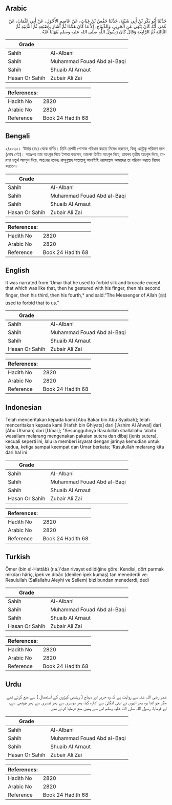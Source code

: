 ## Arabic


<div dir="rtl" lang="ar" style={{fontSize:'larger',backgroundColor:'#f8f9fa',padding:20}}>
حَدَّثَنَا أَبُو بَكْرِ بْنُ أَبِي شَيْبَةَ، حَدَّثَنَا حَفْصُ بْنُ غِيَاثٍ، عَنْ عَاصِمٍ الأَحْوَلِ، عَنْ أَبِي عُثْمَانَ، عَنْ عُمَرَ، أَنَّهُ كَانَ يَنْهَى عَنِ الْحَرِيرِ، وَالدِّيبَاجِ، إِلاَّ مَا كَانَ هَكَذَا ثُمَّ أَشَارَ بِإِصْبَعِهِ ثُمَّ الثَّانِيَةِ ثُمَّ الثَّالِثَةِ ثُمَّ الرَّابِعَةِ وَقَالَ كَانَ رَسُولُ اللَّهِ صلى الله عليه وسلم يَنْهَانَا عَنْهُ ‏.‏
</div>
<div style={{backgroundColor:'#f8f9fa',padding:20, marginBottom: 10}}><table> <thead> <tr> <th>Grade</th> <th></th> </tr> </thead> <tbody> <tr><td>Sahih</td><td>Al-Albani</td></tr><tr><td>Sahih</td><td>Muhammad Fouad Abd al-Baqi</td></tr><tr><td>Sahih</td><td>Shuaib Al Arnaut</td></tr><tr><td>Hasan Or Sahih</td><td>Zubair Ali Zai</td></tr></tbody></table><table> <thead> <tr> <th>References:</th> <th></th> </tr> </thead> <tbody><tr><td>Hadith No</td><td>2820</td></tr><tr><td>Arabic No</td><td>2820</td></tr><tr><td>Reference</td><td>Book 24 Hadith 68</td></tr></tbody></table></div>

## Bengali


<div dir="ltr" lang="bn" style={{fontSize:'larger',backgroundColor:'#f8f9fa',padding:20}}>
২/২৮২০। ‘উমার (রাঃ) থেকে বর্ণিত। তিনি রেশমী পোশাক পরিধান করতে নিষেধ করতেন, কিন্তু এতটুকু পরিমাণ হলে (দোষ নেই)। অতঃপর তার আংগুল দিয়ে ইশারা করলেন, তারপর দ্বিতীয় আংগুল দিয়ে, তারপর তৃতীয় আংগুল দিয়ে, তারপর চতুর্থ আংগুল দিয়ে, অতঃপর বলেনঃ রাসূলুল্লাহ সাল্লাল্লাহু আলাইহি ওয়াসাল্লাম আমাদের তা পরিধান করতে নিষেধ করতেন।
</div>
<div style={{backgroundColor:'#f8f9fa',padding:20, marginBottom: 10}}><table> <thead> <tr> <th>Grade</th> <th></th> </tr> </thead> <tbody> <tr><td>Sahih</td><td>Al-Albani</td></tr><tr><td>Sahih</td><td>Muhammad Fouad Abd al-Baqi</td></tr><tr><td>Sahih</td><td>Shuaib Al Arnaut</td></tr><tr><td>Hasan Or Sahih</td><td>Zubair Ali Zai</td></tr></tbody></table><table> <thead> <tr> <th>References:</th> <th></th> </tr> </thead> <tbody><tr><td>Hadith No</td><td>2820</td></tr><tr><td>Arabic No</td><td>2820</td></tr><tr><td>Reference</td><td>Book 24 Hadith 68</td></tr></tbody></table></div>

## English


<div dir="ltr" lang="en" style={{fontSize:'larger',backgroundColor:'#f8f9fa',padding:20}}>
It was narrated from ‘Umar that he used to forbid silk and brocade except that which was like that, then he gestured with his finger, then his second finger, then his third, then his fourth,* and said:“The Messenger of Allah (ﷺ) used to forbid that to us.”
</div>
<div style={{backgroundColor:'#f8f9fa',padding:20, marginBottom: 10}}><table> <thead> <tr> <th>Grade</th> <th></th> </tr> </thead> <tbody> <tr><td>Sahih</td><td>Al-Albani</td></tr><tr><td>Sahih</td><td>Muhammad Fouad Abd al-Baqi</td></tr><tr><td>Sahih</td><td>Shuaib Al Arnaut</td></tr><tr><td>Hasan Or Sahih</td><td>Zubair Ali Zai</td></tr></tbody></table><table> <thead> <tr> <th>References:</th> <th></th> </tr> </thead> <tbody><tr><td>Hadith No</td><td>2820</td></tr><tr><td>Arabic No</td><td>2820</td></tr><tr><td>Reference</td><td>Book 24 Hadith 68</td></tr></tbody></table></div>

## Indonesian


<div dir="ltr" lang="id" style={{fontSize:'larger',backgroundColor:'#f8f9fa',padding:20}}>
Telah menceritakan kepada kami [Abu Bakar bin Abu Syaibah]; telah menceritakan kepada kami [Hafsh bin Ghiyats] dari ['Ashim Al Ahwal] dari [Abu Utsman] dari [Umar]; "Sesungguhnya Rasulullah shallallahu 'alaihi wasallam melarang mengenakan pakaian sutera dan dibaj (jenis sutera), kecuali seperti ini, lalu ia memberi isyarat dengan jarinya kemudian untuk kedua, ketiga sampai keempat dan Umar berkata; 'Rasulullah melarang kita dari hal ini
</div>
<div style={{backgroundColor:'#f8f9fa',padding:20, marginBottom: 10}}><table> <thead> <tr> <th>Grade</th> <th></th> </tr> </thead> <tbody> <tr><td>Sahih</td><td>Al-Albani</td></tr><tr><td>Sahih</td><td>Muhammad Fouad Abd al-Baqi</td></tr><tr><td>Sahih</td><td>Shuaib Al Arnaut</td></tr><tr><td>Hasan Or Sahih</td><td>Zubair Ali Zai</td></tr></tbody></table><table> <thead> <tr> <th>References:</th> <th></th> </tr> </thead> <tbody><tr><td>Hadith No</td><td>2820</td></tr><tr><td>Arabic No</td><td>2820</td></tr><tr><td>Reference</td><td>Book 24 Hadith 68</td></tr></tbody></table></div>

## Turkish


<div dir="ltr" lang="tr" style={{fontSize:'larger',backgroundColor:'#f8f9fa',padding:20}}>
Ömer (bin el-Hattâb) (r.a.)'dan rivayet edildiğine göre: Kendisi, dört parmak mikdarı hâriç, ipek ve dibâc (denilen ipek kumaş) tan menederdi ve: Resulullah (Sallallahu Aleyhi ve Sellem) bizi bundan menederdi, dedi
</div>
<div style={{backgroundColor:'#f8f9fa',padding:20, marginBottom: 10}}><table> <thead> <tr> <th>Grade</th> <th></th> </tr> </thead> <tbody> <tr><td>Sahih</td><td>Al-Albani</td></tr><tr><td>Sahih</td><td>Muhammad Fouad Abd al-Baqi</td></tr><tr><td>Sahih</td><td>Shuaib Al Arnaut</td></tr><tr><td>Hasan Or Sahih</td><td>Zubair Ali Zai</td></tr></tbody></table><table> <thead> <tr> <th>References:</th> <th></th> </tr> </thead> <tbody><tr><td>Hadith No</td><td>2820</td></tr><tr><td>Arabic No</td><td>2820</td></tr><tr><td>Reference</td><td>Book 24 Hadith 68</td></tr></tbody></table></div>

## Urdu


<div dir="rtl" lang="ur" style={{fontSize:'larger',backgroundColor:'#f8f9fa',padding:20}}>
عمر رضی اللہ عنہ سے روایت ہے کہ وہ حریر اور دیباج ( ریشمی کپڑوں کے استعمال ) سے منع کرتے تھے مگر جو اتنا ہو، پھر انہوں نے اپنی انگلی سے اشارہ کیا، پھر دوسری سے پھر تیسری سے پھر چوتھی سے، اور فرمایا: رسول اللہ صلی اللہ علیہ وسلم اس سے ہمیں منع فرمایا کرتے تھے
</div>
<div style={{backgroundColor:'#f8f9fa',padding:20, marginBottom: 10}}><table> <thead> <tr> <th>Grade</th> <th></th> </tr> </thead> <tbody> <tr><td>Sahih</td><td>Al-Albani</td></tr><tr><td>Sahih</td><td>Muhammad Fouad Abd al-Baqi</td></tr><tr><td>Sahih</td><td>Shuaib Al Arnaut</td></tr><tr><td>Hasan Or Sahih</td><td>Zubair Ali Zai</td></tr></tbody></table><table> <thead> <tr> <th>References:</th> <th></th> </tr> </thead> <tbody><tr><td>Hadith No</td><td>2820</td></tr><tr><td>Arabic No</td><td>2820</td></tr><tr><td>Reference</td><td>Book 24 Hadith 68</td></tr></tbody></table></div>